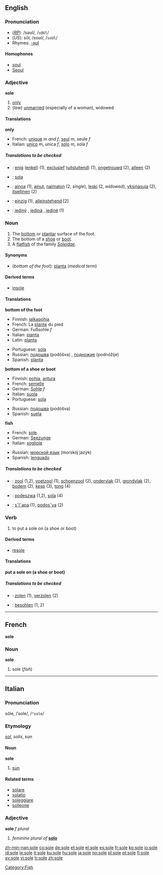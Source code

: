 ==English==

===Pronunciation===
*(''[[RP]]''): /səʊl/, /<tt>s@Ul</tt>/
*(''US''): sōl, /soʊl/, /<tt>soUl</tt>/
*Rhymes: [[Rhymes:English:-əʊl|-əʊl]]

====Homophones====
*[[soul]]
*[[Seoul]]

===Adjective===
'''sole''' {{notcomp}}

#[[only]]
#(''law'') [[unmarried]] (especially of a woman), widowed

====Translations====
'''only'''

*French: [[unique#French|unique]] ''m and f'', [[seul]] ''m'', seule ''f''
*Italian: [[unico#Italian|unico]] ''m'', unica ''f'', [[solo#Italian|solo]] ''m'', sola ''f''

=====Translations to be checked=====
<!--Remove this section once all of the translations below have been moved into the tables above.-->
{{checktrans}}
*{{ttbc|Dutch}}: [[enig]] ([[enkel]]) (1), [[exclusief]] ([[uitsluitend]]) (1), [[ongetrouwd]] (2), [[alleen]] (2)
*{{ttbc|Esperanto}}: [[sola]]
*{{ttbc|Finnish}}: [[ainoa]] (1), [[ainut]], [[naimaton]] (2, ''single''), [[leski]] (2, ''widowed''), [[yksinasuja]] (2), [[itsellinen]] (2)
*{{ttbc|German}}: [[einzig]] (1), [[alleinstehend]] [2]
*{{ttbc|Slovak}}: [[jediný]] {{m}}, [[jediná]] {{f}}, [[jediné]] {{n}} (1)

===Noun===
{{en-noun}}

#The [[bottom]] or [[plantar]] surface of the foot.
#The bottom of a [[shoe]] or [[boot]].
#A [[flatfish]] of the family ''[[Soleidae]]''.

====Synonyms====
*(''bottom of the foot''): [[planta]] (''medical term'')

====Derived terms====
*[[insole]]

====Translations====
'''bottom of the foot'''
{{top}}
*Finnish: [[jalkapohja]]
*French: La [[plante]] du pied {{f}}
*German: Fußsohle ''f''
*Italian: [[pianta]] {{f}}
*Latin: [[planta#Latin|planta]]
{{mid}}
*Portuguese: [[sola]] {{f}}
*Russian: [[подошва]] (podóšva) {{f}}, [[подножие]] (podnóžije) {{n}}
*Spanish: [[planta]] {{f}}
{{bottom}}

'''bottom of a shoe or boot'''
{{top}}
*Finnish: [[pohja]], [[antura]]
*French: [[semelle]] {{f}}
*German: [[Sohle]] ''f''
*Italian: [[suola]] {{f}}
*Portuguese: [[sola]] {{f}}
{{mid}}
*Russian: [[подошва]] (podóšva) {{f}}
*Spanish: [[suela]] {{f}}
{{bottom}}

'''fish'''
{{top}}
*French: [[sole#French|sole]] {{f}}
*German: [[Seezunge]] {{f}}
*Italian: [[sogliola]] {{f}}
{{mid}}
*Russian: [[морской язык]] (morskój jazýk)
*Spanish: [[lenguado]] {{m}}
{{bottom}}

=====Translations to be checked=====
<!--Remove this section once all of the translations below have been moved into the tables above.-->
{{checktrans}}
*{{ttbc|Dutch}}: [[zool]] {{m}} (1,2), [[voetzool]] {{m}} (1), [[schoenzool]] {{m}} (2), [[ondervlak]] {{n}} (2), [[grondvlak]] {{n}} (2), [[bodem]] {{m}} (2),  [[kesp]] {{f}} (3), [[tong]] {{f}} (4)
*{{ttbc|Polish}}: [[podeszwa]] {{f}} (1,2), [[sola]] {{f}} (4)
*{{ttbc|Slovak}}: [[sˇlˇapa]] {{f}} (1), [[podosˇva]] {{f}} (2)

===Verb===
{{en-verb|sol|ing}}

#{{transitive}} to put a sole on (a shoe or boot)
<!--# to change the sole of a shoe ------ um, no that would be [[resole]]?  -->

====Derived terms====
*[[resole]]

====Translations====
'''put a sole on (a shoe or boot)'''

=====Translations to be checked=====
<!--Remove this section once all of the translations below have been moved into the tables above.-->
{{checktrans}}
*{{ttbc|Dutch}}: [[zolen]] (1), [[verzolen]] (2)
*{{ttbc|German}}: [[besohlen]] (1, 2)

[[Category:Fish]]

----
==French==
'''sole''' {{f}}

===Noun===
'''sole'''

#sole (''fish'')

----
==Italian==
===Pronunciation===
sóle, /ˈsole/, /<tt>"sole</tt>/

===Etymology===
{{L.}} ''[[sol#Latin|sol]]'', ''solis'', sun

====Noun====
'''sole''' {{m}}

#[[sun]]

====Related terms====
*[[solare]]
*[[solatio]]
*[[soleggiare]]
*[[solleone]]

===Adjective===
'''sole''' ''f plural''

#''feminine plural of'' '''[[solo#Italian|solo]]'''

[[zh-min-nan:sole]]
[[co:sole]]
[[de:sole]]
[[et:sole]]
[[el:sole]]
[[es:sole]]
[[fr:sole]]
[[ko:sole]]
[[io:sole]]
[[id:sole]]
[[ie:sole]]
[[it:sole]]
[[ku:sole]]
[[hu:sole]]
[[ja:sole]]
[[no:sole]]
[[pl:sole]]
[[pt:sole]]
[[fi:sole]]
[[sv:sole]]
[[vi:sole]]
[[tr:sole]]
[[zh:sole]]